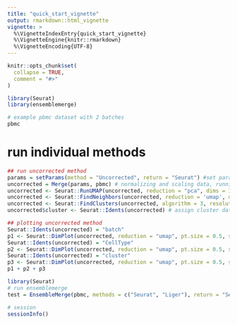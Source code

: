 ```yaml
---
title: "quick_start_vignette"
output: rmarkdown::html_vignette
vignette: >
  %\VignetteIndexEntry{quick_start_vignette}
  %\VignetteEngine{knitr::rmarkdown}
  %\VignetteEncoding{UTF-8}
---
```


```r
knitr::opts_chunk$set(
  collapse = TRUE,
  comment = "#>"
)
```

```r
library(Seurat)
library(ensemblemerge)
```

```r
# example pbmc dataset with 2 batches
pbmc
```

# run individual methods

```r
## run uncorrected method
params = setParams(method = "Uncorrected", return = "Seurat") #set params object without integration method and return seurat object
uncorrected = Merge(params, pbmc) # normalizing and scaling data, running pca
uncorrected <- Seurat::RunUMAP(uncorrected, reduction = "pca", dims = 1:20, seed.use = 1) # create umap
uncorrected <- Seurat::FindNeighbors(uncorrected, reduction = 'umap', dims = 1:2, verbose = FALSE) # finding neighbors for clustering umap
uncorrected <- Seurat::FindClusters(uncorrected, algorithm = 3, resolution = 0.01, verbose = FALSE) # finding clusters in umap
uncorrected$cluster <- Seurat::Idents(uncorrected) # assign cluster data to umap

## plotting uncorrected method
Seurat::Idents(uncorrected) = "batch"
p1 <- Seurat::DimPlot(uncorrected, reduction = "umap", pt.size = 0.5, shuffle = TRUE) + ggplot2::ggtitle(label = "Uncorrected Batch")
Seurat::Idents(uncorrected) = "CellType"
p2 <- Seurat::DimPlot(uncorrected, reduction = "umap", pt.size = 0.5, shuffle = TRUE) + ggplot2::ggtitle(label = "Uncorrected Cell Type")
Seurat::Idents(uncorrected) = "cluster"
p3 <- Seurat::DimPlot(uncorrected, reduction = "umap", pt.size = 0.5, shuffle = TRUE) + ggplot2::ggtitle(label = "Uncorrected Cluster")
p1 + p2 + p3
```


```r
library(Seurat)
# run ensemblemerge
test = EnsembleMerge(pbmc, methods = c("Seurat", "Liger"), return = "Seurat") # running ensemblemerge with Seurat and Harmony methods
```

```r
# session
sessionInfo()
```

